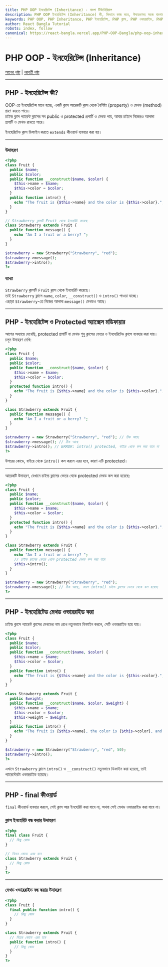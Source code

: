 ```yaml
---
title: PHP OOP ইনহেরিটেন্স (Inheritance) - বাংলা টিউটোরিয়াল
description: PHP OOP ইনহেরিটেন্স (Inheritance) কী, কিভাবে কাজ করে, উদাহরণসহ সহজ বাংলায় ব্যাখ্যা। ক্লাস, চাইল্ড, প্যারেন্ট, ওভাররাইড, ফাইনাল কীওয়ার্ড।
keywords: PHP OOP, PHP Inheritance, PHP ইনহেরিটেন্স, PHP ক্লাস, PHP ওভাররাইড, PHP ফাইনাল, PHP বাংলা টিউটোরিয়াল, PHP OOP Bangla
author: React Bangla Tutorial
robots: index, follow
canonical: https://react-bangla.vercel.app/PHP-OOP-Bangla/php-oop-inheritance
---
```


# PHP OOP - ইনহেরিটেন্স (Inheritance)

[আগের পৃষ্ঠা](php_oop_access_modifiers.asp) | [পরবর্তী পৃষ্ঠা](php_oop_constants.asp)

---

## PHP - ইনহেরিটেন্স কী?

OOP-তে ইনহেরিটেন্স মানে হচ্ছে, একটি ক্লাস আরেকটি ক্লাস থেকে বৈশিষ্ট্য (property) ও মেথড (method) গ্রহণ করতে পারে।  
চাইল্ড ক্লাস প্যারেন্ট ক্লাসের সব public ও protected প্রপার্টি ও মেথড পায়, আবার চাইলে নিজেরও আলাদা প্রপার্টি ও মেথড রাখতে পারে।

ইনহেরিটেড ক্লাস ডিফাইন করতে `extends` কীওয়ার্ড ব্যবহার করা হয়।

---

### উদাহরণ

```php
<?php
class Fruit {
  public $name;
  public $color;
  public function __construct($name, $color) {
    $this->name = $name;
    $this->color = $color;
  }
  public function intro() {
    echo "The fruit is {$this->name} and the color is {$this->color}.";
  }
}

// Strawberry ক্লাসটি Fruit থেকে ইনহেরিট করেছে
class Strawberry extends Fruit {
  public function message() {
    echo "Am I a fruit or a berry? ";
  }
}

$strawberry = new Strawberry("Strawberry", "red");
$strawberry->message();
$strawberry->intro();
?>
```

#### ব্যাখ্যা

`Strawberry` ক্লাসটি `Fruit` ক্লাস থেকে ইনহেরিট করেছে।  
তাই `Strawberry` ক্লাসে `name`, `color`, `__construct()` ও `intro()` পাওয়া যাচ্ছে।  
এছাড়া `Strawberry`-তে নিজের আলাদা `message()` মেথডও আছে।

---

## PHP - ইনহেরিটেন্স ও Protected অ্যাক্সেস মডিফায়ার

আগের অধ্যায়ে দেখেছি, protected প্রপার্টি বা মেথড শুধু ক্লাসের ভেতর ও ইনহেরিটেড ক্লাসে ব্যবহার করা যায়।  
চলুন উদাহরণ দেখি:

```php
<?php
class Fruit {
  public $name;
  public $color;
  public function __construct($name, $color) {
    $this->name = $name;
    $this->color = $color;
  }
  protected function intro() {
    echo "The fruit is {$this->name} and the color is {$this->color}.";
  }
}

class Strawberry extends Fruit {
  public function message() {
    echo "Am I a fruit or a berry? ";
  }
}

$strawberry = new Strawberry("Strawberry", "red"); // ঠিক আছে
$strawberry->message(); // ঠিক আছে
$strawberry->intro(); // ERROR: intro() protected, বাইরে থেকে কল করা যাবে না
?>
```

উপরের কোডে, বাইরে থেকে `intro()` কল করলে এরর হবে, কারণ এটি protected।

---

আরেকটি উদাহরণ, যেখানে চাইল্ড ক্লাসের ভেতর থেকে protected মেথড কল করা হয়েছে:

```php
<?php
class Fruit {
  public $name;
  public $color;
  public function __construct($name, $color) {
    $this->name = $name;
    $this->color = $color;
  }
  protected function intro() {
    echo "The fruit is {$this->name} and the color is {$this->color}.";
  }
}

class Strawberry extends Fruit {
  public function message() {
    echo "Am I a fruit or a berry? ";
    // চাইল্ড ক্লাসের ভেতর থেকে protected মেথড কল করা যাবে
    $this->intro();
  }
}

$strawberry = new Strawberry("Strawberry", "red");
$strawberry->message(); // ঠিক আছে, কারণ intro() চাইল্ড ক্লাসের ভেতর থেকে কল হয়েছে
?>
```

---

## PHP - ইনহেরিটেড মেথড ওভাররাইড করা

চাইল্ড ক্লাসে প্যারেন্ট ক্লাসের মেথডের নাম রেখে নতুনভাবে ডিফাইন করলে, সেটি ওভাররাইড হয়ে যায়।

```php
<?php
class Fruit {
  public $name;
  public $color;
  public function __construct($name, $color) {
    $this->name = $name;
    $this->color = $color;
  }
  public function intro() {
    echo "The fruit is {$this->name} and the color is {$this->color}.";
  }
}

class Strawberry extends Fruit {
  public $weight;
  public function __construct($name, $color, $weight) {
    $this->name = $name;
    $this->color = $color;
    $this->weight = $weight;
  }
  public function intro() {
    echo "The fruit is {$this->name}, the color is {$this->color}, and the weight is {$this->weight} gram.";
  }
}

$strawberry = new Strawberry("Strawberry", "red", 50);
$strawberry->intro();
?>
```

এখানে `Strawberry` ক্লাসে `intro()` ও `__construct()` নতুনভাবে ডিফাইন করা হয়েছে, তাই প্যারেন্টেরটা ওভাররাইড হয়েছে।

---

## PHP - final কীওয়ার্ড

`final` কীওয়ার্ড ব্যবহার করলে, সেই ক্লাস আর ইনহেরিট করা যাবে না, অথবা সেই মেথড ওভাররাইড করা যাবে না।

### ক্লাস ইনহেরিট বন্ধ করার উদাহরণ

```php
<?php
final class Fruit {
  // কিছু কোড
}

// নিচের কোডে এরর হবে
class Strawberry extends Fruit {
  // কিছু কোড
}
?>
```

---

### মেথড ওভাররাইড বন্ধ করার উদাহরণ

```php
<?php
class Fruit {
  final public function intro() {
    // কিছু কোড
  }
}

class Strawberry extends Fruit {
  // নিচের কোডে এরর হবে
  public function intro() {
    // কিছু কোড
  }
}
?>
```
